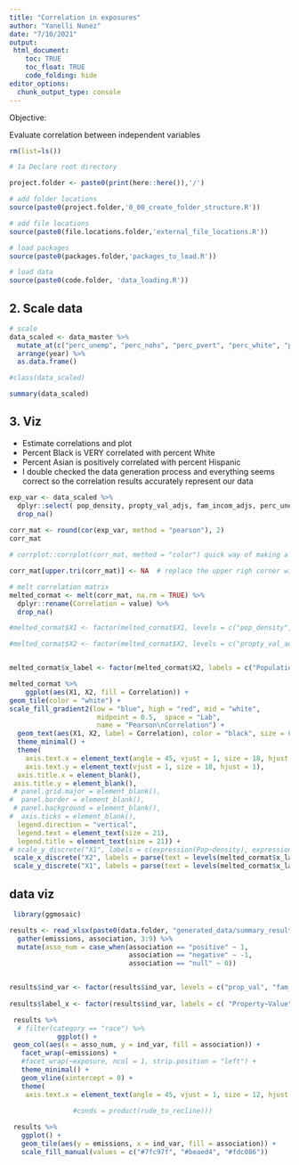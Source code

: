 ```yaml
---
title: "Correlation in exposures"
author: "Yanelli Nunez"
date: "7/10/2021"
output:
 html_document:
    toc: TRUE
    toc_float: TRUE
    code_folding: hide
editor_options: 
  chunk_output_type: console
---
```


Objective:  

Evaluate correlation between independent variables 

```r

rm(list=ls())

# 1a Declare root directory

project.folder <- paste0(print(here::here()),'/')

# add folder locations
source(paste0(project.folder,'0_00_create_folder_structure.R'))

# add file locations
source(paste0(file.locations.folder,'external_file_locations.R'))

# load packages
source(paste0(packages.folder,'packages_to_load.R'))

# load data
source(paste0(code.folder, 'data_loading.R'))

```


## 2. Scale data

```r

# scale
data_scaled <- data_master %>%
  mutate_at(c("perc_unemp", "perc_nohs", "perc_pvert", "perc_white", "perc_black", "perc_nativ", "perc_asian", "perc_hisp_org", "propty_val_adjs", "fam_incom_adjs", "pop_density"), ~(./sd(., na.rm = TRUE))) %>%
  arrange(year) %>%
  as.data.frame()

#class(data_scaled)

summary(data_scaled)
```

## 3. Viz

- Estimate correlations and plot 
- Percent Black is VERY correlated with percent White
- Percent Asian is positively correlated with percent Hispanic
- I double checked the data generation process and everything seems correct so the correlation results accurately represent our data 

```r

exp_var <- data_scaled %>%
  dplyr::select( pop_density, propty_val_adjs, fam_incom_adjs, perc_unemp, perc_pvert, perc_hisp_org, perc_nativ, perc_asian, perc_black, perc_white) %>%
  drop_na() 
  
corr_mat <- round(cor(exp_var, method = "pearson"), 2)
corr_mat

# corrplot::corrplot(corr_mat, method = "color") quick way of making a correlation plot 

corr_mat[upper.tri(corr_mat)] <- NA  # replace the upper righ corner with NA's

# melt correlation matrix
melted_cormat <- melt(corr_mat, na.rm = TRUE) %>%
  dplyr::rename(Correlation = value) %>%
  drop_na() 

#melted_cormat$X1 <- factor(melted_cormat$X1, levels = c("pop_density", "perc_white", "perc_black", "perc_asian", "perc_nativ", "perc_hisp_org", "perc_pvert", "perc_unemp", "fam_incom_adjs", "propty_val_adjs"))

#melted_cormat$X2 <- factor(melted_cormat$X2, levels = c("propty_val_adjs", "fam_incom_adjs", "perc_unemp", "perc_pvert", "perc_hisp_org", "perc_nativ", "perc_asian", "perc_white", "perc_black", "pop_density"))


melted_cormat$x_label <- factor(melted_cormat$X2, labels = c("Population~density", "Property~Value", "Family~Income", "'%'*Unemployment", "'%'*Poverty", "'%'*Hispanic", "'%'*American~Native",  "'%'*Asian", "'%'*Black","'%'*White"))

melted_cormat %>%
    ggplot(aes(X1, X2, fill = Correlation)) +
geom_tile(color = "white") +
scale_fill_gradient2(low = "blue", high = "red", mid = "white",
                      midpoint = 0.5,  space = "Lab",
                      name = "Pearson\nCorrelation") +
  geom_text(aes(X1, X2, label = Correlation), color = "black", size = 6) +
  theme_minimal() +
  theme(
    axis.text.x = element_text(angle = 45, vjust = 1, size = 18, hjust = 1),
    axis.text.y = element_text(vjust = 1, size = 18, hjust = 1),
  axis.title.x = element_blank(),
 axis.title.y = element_blank(),
 # panel.grid.major = element_blank(),
#  panel.border = element_blank(),
 # panel.background = element_blank(),
#  axis.ticks = element_blank(),
  legend.direction = "vertical",
  legend.text = element_text(size = 21),
  legend.title = element_text(size = 21)) +
# scale_y_discrete("X1", labels = c(expression(Pop~density), expression('%'*White), expression('%'*Black), expression('%'*Asian), expression('%'*American~Native), expression('%'*Hispanic), expression('%'*Poverty), expression('%'*Unemployment), expression(Family~Income), expression(Property~Value))) +
 scale_x_discrete("X2", labels = parse(text = levels(melted_cormat$x_label))) +
 scale_y_discrete("X1", labels = parse(text = levels(melted_cormat$x_label)))
```

## data viz
```r

 library(ggmosaic)

results <- read_xlsx(paste0(data.folder, "generated_data/summary_results.xlsx")) %>%
  gather(emissions, association, 3:9) %>%
  mutate(asso_num = case_when(association == "positive" ~ 1,
                              association == "negative" ~ -1,
                              association == "null" ~ 0))


results$ind_var <- factor(results$ind_var, levels = c("prop_val", "fam_income", "unempl", "poverty", "hispanic", "a_native", "asian", "black", "white"))
                          
results$label_x <- factor(results$ind_var, labels = c( "Property~Value", "Family~Income", "'%'*Unemployment", "'%'*Poverty", "'%'*Hispanic", "'%'*American~Native",  "'%'*Asian", "'%'*Black","'%'*White"))

 results %>%
  # filter(category == "race") %>%
            ggplot() +
 geom_col(aes(x = asso_num, y = ind_var, fill = association)) +
   facet_wrap(~emissions) +
   #facet_wrap(~exposure, ncol = 1, strip.position = "left") + 
   theme_minimal() +
   geom_vline(xintercept = 0) +
   theme(
    axis.text.x = element_text(angle = 45, vjust = 1, size = 12, hjust = 1))
                 
                #conds = product(rude_to_recline))) 

 results %>%
   ggplot() +
   geom_tile(aes(y = emissions, x = ind_var, fill = association)) +
   scale_fill_manual(values = c("#7fc97f", "#beaed4", "#fdc086"))

```

